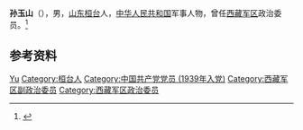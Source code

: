{{Otheruses|other=名为孙玉山的其他人物|孙玉山}}

'''孙玉山'''（{{bd|1923年||2010年|4月16日}}），男，[[山东|山东]][[桓台县|桓台]]人，[[中华人民共和国|中华人民共和国]]军事人物，曾任[[西藏军区|西藏军区]]政治委员。<ref>{{Cite web|title=孙玉山同志逝世|url=http://mil.news.sina.com.cn/2010-09-02/0633608919.html|accessdate=2021-02-07|work=解放军报|archive-date=2021-02-14|archive-url=https://web.archive.org/web/20210214094436/http://mil.news.sina.com.cn/2010-09-02/0633608919.html|dead-url=no}}</ref>

== 参考资料 ==
{{reflist}}

{{Authority control}}
{{DEFAULTSORT:Sun孙}}
[[Category:孙姓|Yu]]
[[Category:桓台人|Category:桓台人]]
[[Category:中国共产党党员_(1939年入党)|Category:中国共产党党员 (1939年入党)]]
[[Category:西藏军区副政治委员|Category:西藏军区副政治委员]]
[[Category:西藏军区政治委员|Category:西藏军区政治委员]]

{{中国人物小作品}}